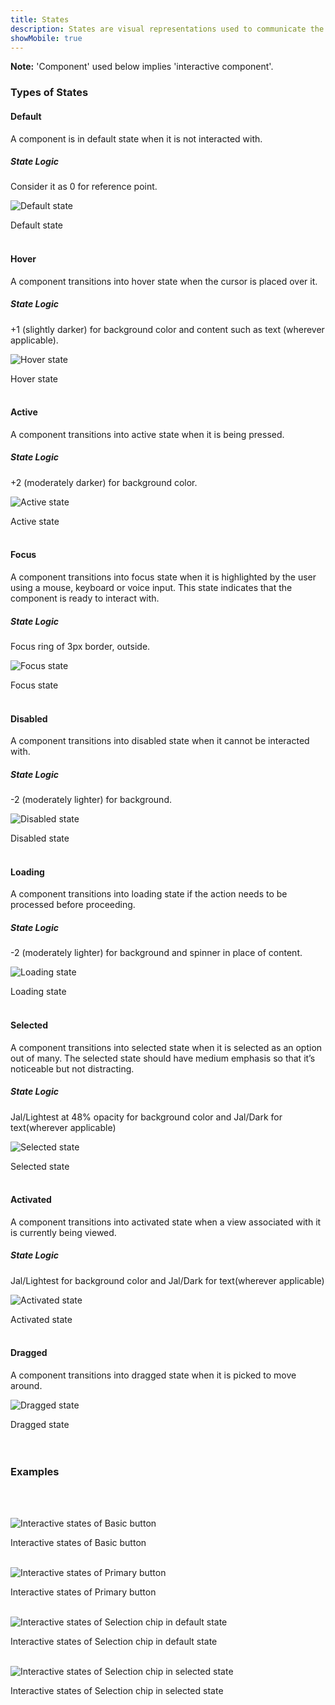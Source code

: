 ```yaml
---
title: States
description: States are visual representations used to communicate the status of a component or interactive element.
showMobile: true
---
```


**Note:** 'Component' used below implies 'interactive component'.
<br />

### Types of States

#### Default
A component is in default state when it is not interacted with.

##### State Logic
Consider it as 0 for reference point.

![Default state](./images/default-state.png)
<Caption> Default state </Caption>

<br/>
<br/>

#### Hover
A component transitions into hover state when the cursor is placed over it.

##### State Logic

+1 (slightly darker) for background color and content such as text (wherever applicable). 

![Hover state](./images/hover-state.png)
<Caption> Hover state </Caption>

<br/>
<br/>

#### Active
A component transitions into active state when it is being pressed.

##### State Logic

+2 (moderately darker) for background color.

![Active state](./images/active-state.png)
<Caption> Active state </Caption>

<br/>
<br/>

#### Focus
A component transitions into focus state when it is highlighted by the user using a mouse, keyboard or voice input. This state indicates that the component is ready to interact with.

##### State Logic

Focus ring of 3px border, outside.

![Focus state](./images/focus-state.png)
<Caption> Focus state </Caption>

<br/>
<br/>

#### Disabled
A component transitions into disabled state when it cannot be interacted with.

##### State Logic

-2 (moderately lighter) for background.

![Disabled state](./images/disabled-state.png)
<Caption> Disabled state </Caption>

<br/>
<br/>

#### Loading
A component transitions into loading state if the action needs to be processed before proceeding.

##### State Logic

-2 (moderately lighter) for background and spinner in place of content.

![Loading state](./images/loading-state.png)
<Caption> Loading state </Caption>

<br/>
<br/>

#### Selected
A component transitions into selected state when it is selected as an option out of many. The selected state should have medium emphasis so that it’s noticeable but not distracting. 

##### State Logic

Jal/Lightest at 48% opacity for background color and Jal/Dark for text(wherever applicable)

![Selected state](./images/selected-state.png)
<Caption> Selected state </Caption>

<br/>
<br/>

#### Activated
A component transitions into activated state when a view associated with it is currently being viewed.

##### State Logic

Jal/Lightest for background color and Jal/Dark for text(wherever applicable)

![Activated state](./images/activated-state.png)
<Caption> Activated state </Caption>

<br/>
<br/>

#### Dragged
A component transitions into dragged state when it is picked to move around.

![Dragged state](./images/dragged-state.png)
<Caption> Dragged state </Caption>

<br/>
<br/>
<br/>


### Examples
<br/>
<br/>


![Interactive states of Basic button](./images/examples-1.png)
<Caption> Interactive states of Basic button </Caption>

<br/>
<br/>


![Interactive states of Primary button](./images/examples-2.png)
<Caption> Interactive states of Primary button </Caption>

<br/>
<br/>


![Interactive states of Selection chip in default state](./images/examples-3.png)
<Caption> Interactive states of Selection chip in default state </Caption>

<br/>
<br/>


![Interactive states of Selection chip in selected state](./images/example-4.png)
<Caption> Interactive states of Selection chip in selected state </Caption>

<br/>
<br/>